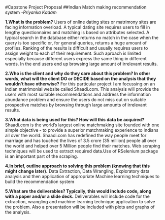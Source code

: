 #Capstone Project Proposal
##Indian Match making recommendation system
*-Priyanka Kadam*


**1.What is the problem?**
Users of online dating sites or matrimony sites are facing information overload. A typical dating site requires users to fill in lengthy questionnaires and matching is based on attributes selected. A typical search in the database either returns no match in the case when the query is too specific or, for general queries, returns a huge amount of profiles. Ranking of the results is difficult and usually requires users to assign weight to each of their requirement. Such aproach is limited especially because different users express the same thing in different words. In the end users end up browsing large amount of irrelevant results.

**2.Who is the client and why do they care about this problem? In other words, what will the client DO or DECIDE based on the analysis that they wouldn’t have otherwise?**
For this particular project I am focussing on an Indian matrimonial website called Shaadi.com. This analysis will provide the users with most suitable recommendations and address the information abundance problem and ensure the users do not miss out on suitable prospective matches by browsing through large amounts of irrelevant results.

**3.What data is being used  for this? How will this data be  acquired?**
Shaadi.com is the world's largest online matchmaking site founded with one simple objective - to provide a superior matchmaking experience to Indians all over the world. Shaadi.com has redefined the way people meet for marriage and has touched the lives of 3.5 crore (35 million) people all over the world and helped over 5 Million people find their matches. 
Web scraping techniques will be used to extract required data.Use of RSelenium package is an important part of the scraping.

**4.In brief, outline approach to solving this problem (knowing that this might change later).**
Data Extraction, Data Wrangling, Exploratory data analysis and then application of appropriate Machine learning techniques to build the recommendation system

**5.What are the deliverables? Typically, this would include code, along with a paper and/or a slide deck.**
Deliverables will include code for the extraction, wrangling and machine learning technique application to solve the problem. Also a presentation will be included with plots and graphs of the analysis.